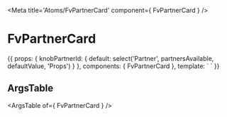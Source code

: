 
<Meta title='Atoms/FvPartnerCard' component={ FvPartnerCard } />

# FvPartnerCard

<Canvas>
<Story name='Common' height='150px'>{{
  props: {
    knobPartnerId: {
      default: select('Partner', partnersAvailable, defaultValue, 'Props')
    }
  },
  components: { FvPartnerCard },
  template: `<FvPartnerCard
    :partnerId="knobPartnerId"
  >
  </FvPartnerCard>`
}}</Story>
</Canvas>

## ArgsTable

<ArgsTable of={ FvPartnerCard } />
